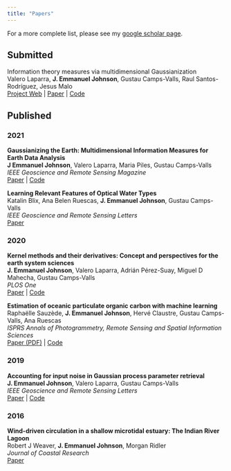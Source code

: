 ```yaml
---
title: "Papers"
---
```


For a more complete list, please see my [google scholar page](https://scholar.google.com/citations?hl=en&user=h-wdX7gAAAAJ&view_op=list_works&authuser=1&sortby=pubdate).

## Submitted

Information theory measures via multidimensional Gaussianization \
Valero Laparra, **J. Emmanuel Johnson**, Gustau Camps-Valls, Raul Santos-Rodríguez, Jesus Malo \
[Project Web](https://isp.uv.es/RBIG4IT.htm) | [Paper](https://arxiv.org/abs/2010.03807) | [Code](https://github.com/IPL-UV/rbig)

## Published 

### 2021

**Gaussianizing the Earth: Multidimensional Information Measures for Earth Data Analysis** \
**J Emmanuel Johnson**, Valero Laparra, Maria Piles, Gustau Camps-Valls \
*IEEE Geoscience and Remote Sensing Magazine* \
[Paper](https://arxiv.org/abs/2010.06476) | [Code](https://github.com/IPL-UV/rbig)

**Learning Relevant Features of Optical Water Types** \
Katalin Blix, Ana Belen Ruescas, **J. Emmanuel Johnson**, Gustau Camps-Valls \
*IEEE Geoscience and Remote Sensing Letters* \
[Paper](https://ieeexplore.ieee.org/abstract/document/9415736) 

### 2020

**Kernel methods and their derivatives: Concept and perspectives for the earth system sciences** \
**J. Emmanuel Johnson**, Valero Laparra, Adrián Pérez-Suay, Miguel D Mahecha, Gustau Camps-Valls \
*PLOS One* \
[Paper](https://journals.plos.org/plosone/article?id=10.1371/journal.pone.0235885) | [Code](https://github.com/IPL-UV/sakame)

**Estimation of oceanic particulate organic carbon with machine learning** \
Raphaëlle Sauzède, **J. Emmanuel Johnson**, Hervé Claustre, Gustau Camps-Valls, Ana Ruescas \
*ISPRS Annals of Photogrammetry, Remote Sensing and Spatial Information Sciences* \
[Paper (PDF)](https://hal.science/hal-03137748/document) | [Code](https://github.com/IPL-UV/ml4ocean)


### 2019

**Accounting for input noise in Gaussian process parameter retrieval** \
**J. Emmanuel Johnson**, Valero Laparra, Gustau Camps-Valls \
*IEEE Geoscience and Remote Sensing Letters* \
[Paper](https://arxiv.org/abs/2005.09907) | [Code](https://github.com/jejjohnson/uncertain_gps)

### 2016

**Wind-driven circulation in a shallow microtidal estuary: The Indian River Lagoon** \
Robert J Weaver, **J. Emmanuel Johnson**, Morgan Ridler \
*Journal of Coastal Research* \
[Paper](https://meridian.allenpress.com/jcr/article-abstract/32/6/1333/104263)